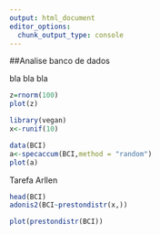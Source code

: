 ```yaml
---
output: html_document
editor_options: 
  chunk_output_type: console
---
```

##Analise banco de dados


bla bla bla


```r
z=rnorm(100)
plot(z)
```



```r
library(vegan)
x<-runif(10)
```

```r
data(BCI)
a<-specaccum(BCI,method = "random")
plot(a)

```

Tarefa Arllen
```r
head(BCI)
adonis2(BCI~prestondistr(x,))
```


```r
plot(prestondistr(BCI))
```

